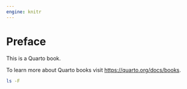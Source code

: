 ```yaml
---
engine: knitr
---
```


# Preface {.unnumbered}

This is a Quarto book.

To learn more about Quarto books visit <https://quarto.org/docs/books>.

```bash
ls -F
```

